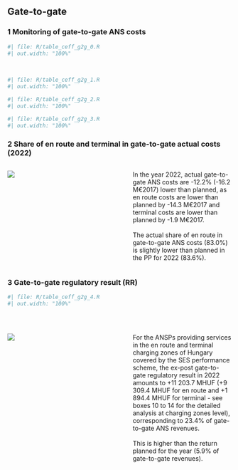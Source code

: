 ## Gate-to-gate
### 1 Monitoring of gate-to-gate ANS costs

```r
#| file: R/table_ceff_g2g_0.R
#| out.width: "100%"
```  
<br>
```r
#| file: R/table_ceff_g2g_1.R
#| out.width: "100%"
```  

```r
#| file: R/table_ceff_g2g_2.R
#| out.width: "100%"
```  

```r
#| file: R/table_ceff_g2g_3.R
#| out.width: "100%"
```  



### 2 Share of en route and terminal in gate-to-gate actual costs (2022)

:::: {.columns}
  
::: {.column width="50%"}
![](images/2022/Hungary/9_G2G_1.png)
:::

::: {.column width="2%"}
:::

::: {.column width="48%"}
In the year 2022, actual gate-to-gate ANS costs are -12.2% (-16.2 M€2017) lower than planned, as en route costs are lower than planned by -14.3 M€2017 and terminal costs are lower than planned by -1.9 M€2017.<br/><br/>The actual share of en route in gate-to-gate ANS costs (83.0%) is slightly lower than planned in the PP for 2022 (83.6%).
:::

::::

### 3 Gate-to-gate regulatory result (RR) 

```r
#| file: R/table_ceff_g2g_4.R
#| out.width: "100%"
```  
<br>

:::: {.columns}
  
::: {.column width="50%"}
![](images/2022/Hungary/9_G2G_2.png)
:::

::: {.column width="2%"}
:::

::: {.column width="48%"}
For the ANSPs providing services in the en route and terminal charging zones of Hungary covered by the SES performance scheme, the ex-post gate-to-gate regulatory result in 2022 amounts to +11 203.7 MHUF (+9 309.4 MHUF for en route and +1 894.4 MHUF for terminal - see boxes 10 to 14 for the detailed analysis at charging zones level), corresponding to 23.4% of gate-to-gate ANS revenues.<br/><br/>This is higher than the return planned for the year (5.9% of gate-to-gate revenues).
:::

::::

